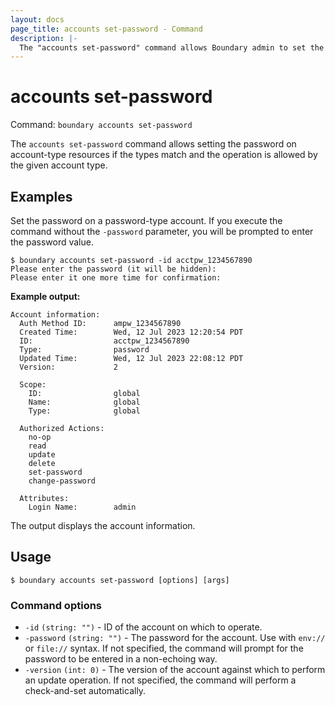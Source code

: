 ```yaml
---
layout: docs
page_title: accounts set-password - Command
description: |-
  The "accounts set-password" command allows Boundary admin to set the password for an account.
---
```


# accounts set-password

Command: `boundary accounts set-password`

The `accounts set-password` command allows setting the password on account-type
resources if the types match and the operation is allowed by the given account
type.

## Examples

Set the password on a password-type account. If you execute the command
without the `-password` parameter, you will be prompted to enter the password 
value.

```shell-session
$ boundary accounts set-password -id acctpw_1234567890
Please enter the password (it will be hidden):
Please enter it one more time for confirmation:
```

**Example output:**

<CodeBlockConfig hideClipboard>

```plaintext
Account information:
  Auth Method ID:      ampw_1234567890
  Created Time:        Wed, 12 Jul 2023 12:20:54 PDT
  ID:                  acctpw_1234567890
  Type:                password
  Updated Time:        Wed, 12 Jul 2023 22:08:12 PDT
  Version:             2

  Scope:
    ID:                global
    Name:              global
    Type:              global

  Authorized Actions:
    no-op
    read
    update
    delete
    set-password
    change-password

  Attributes:
    Login Name:        admin
```

</CodeBlockConfig>

The output displays the account information.

## Usage

<CodeBlockConfig hideClipboard>

```shell-session
$ boundary accounts set-password [options] [args]
```

</CodeBlockConfig>

### Command options

- `-id` `(string: "")` - ID of the account on which to operate.
- `-password` `(string: "")` - The password for the account. Use with `env://`
  or `file://` syntax. If not specified, the command will prompt for the
password to be entered in a non-echoing way. 
- `-version` `(int: 0)` - The version of the account against which to perform an
   update operation. If not specified, the command will perform a check-and-set
   automatically.
